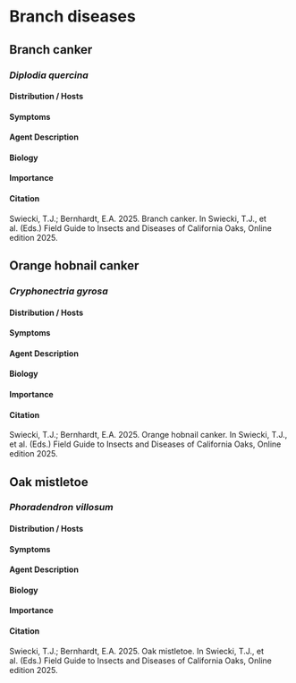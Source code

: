 # Branch diseases {#branchdis}

## Branch canker {-}

### *Diplodia quercina* {-}


#### Distribution / Hosts {-}



#### Symptoms {-}



#### Agent Description {-}



#### Biology {-}



#### Importance {-}



#### Citation {-}

Swiecki, T.J.; Bernhardt, E.A. 2025. Branch canker. In Swiecki, T.J., et al. (Eds.) Field Guide to Insects and Diseases of California Oaks, Online edition 2025.

## Orange hobnail canker {-}

### *Cryphonectria gyrosa* {-}


#### Distribution / Hosts {-}



#### Symptoms {-}



#### Agent Description {-}



#### Biology {-}



#### Importance {-}



#### Citation {-}

Swiecki, T.J.; Bernhardt, E.A. 2025. Orange hobnail canker. In Swiecki, T.J., et al. (Eds.) Field Guide to Insects and Diseases of California Oaks, Online edition 2025.

## Oak mistletoe  {-}

### *Phoradendron villosum* {-}


#### Distribution / Hosts {-}



#### Symptoms {-}



#### Agent Description {-}



#### Biology {-}



#### Importance {-}



#### Citation {-}

Swiecki, T.J.; Bernhardt, E.A. 2025. Oak mistletoe.  In Swiecki, T.J., et al. (Eds.) Field Guide to Insects and Diseases of California Oaks, Online edition 2025.
